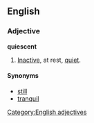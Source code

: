 ==English==
===Adjective===
'''quiescent'''
#[[Inactive]], at rest, [[quiet]].

====Synonyms====
*[[still]]
*[[tranquil]]

[[Category:English adjectives]]